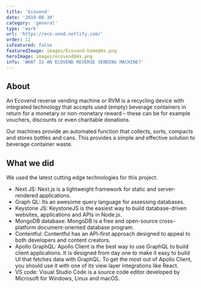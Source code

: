 ```yaml
---
title: 'Ecovend'
date: '2019-08-30'
category: 'general'
type: 'work'
url: 'https://eco-vend.netlify.com/'
order: 11
isFeatured: false
featuredImage: images/Ecovend-home@4x.png
heroImage: images/ecovend@4x.png
info: 'WHAT IS AN ECOVEND REVERSE VENDING MACHINE?'
---
```


## About

An Ecovend reverse vending machine or RVM is a recycling device with integrated technology that accepts used (empty) beverage containers in return for a monetary or non-monetary reward – these can be for example vouchers, discounts or even charitable donations.

Our machines provide an automated function that collects, sorts, compacts and stores bottles and cans. This provides a simple and effective solution to beverage container waste.

## What we did

We used the latest cutting edge technologies for this project.

- Next JS: Next.js is a lightweight framework for static and server-rendered applications.
- Graph QL: Its an awesome query language for assessing databases.
- Keystone JS: KeystoneJS is the easiest way to build database-driven websites, applications and APIs in Node.js.
- MongoDB database: MongoDB is a free and open-source cross-platform document-oriented database program.
- Contentful: Contentful has an API-first approach designed to appeal to both developers and content creators.
- Apollo GraphQL: Apollo Client is the best way to use GraphQL to build client applications. It is designed from day one to make it easy to build UI that fetches data with GraphQL. To get the most out of Apollo Client, you should use it with one of its view layer integrations like React.
- VS code: Visual Studio Code is a source code editor developed by Microsoft for Windows, Linux and macOS.
